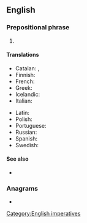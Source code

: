 ==English==

===Prepositional phrase===
{{en-PP}}

# {{n-g|Used to order an {{l|en|attack}}, a summons to war or battle.}}

====Translations====
{{trans-top|to arms}}
* Catalan: {{t|ca|a armes!}}, {{t|ca|a les armes!}}
* Finnish: {{t|fi|aseisiin}}
* French: {{t+|fr|aux armes !}}
* Greek: {{t|el|[[σηκώστε]] [[τ']] [[άρματα]]!}}
* Icelandic: {{t|is|til vopna!}}
* Italian: {{t|it|all'arme!}}
{{trans-mid}}
* Latin: {{t|la|ad arma!}}
* Polish: {{t|pl|do broni!}}
* Portuguese: {{t|pt|às armas!}}
* Russian: {{t|ru|к ору́жию!|sc=Cyrl}}
* Spanish: {{t|es|¡a las armas!}}
* Swedish: {{t|sv|i gevär!}}
{{trans-bottom}}

====See also====
* {{l|en|bred to arms}} {{gloss|someone educated to the profession of a {{l|en|soldier}}}}

===Anagrams===
* {{anagrams|en|a=amorst|Martos|Mastro|Mostar|Mostra|Stroma|stroam|stroma|tormas}}

[[Category:English imperatives]]